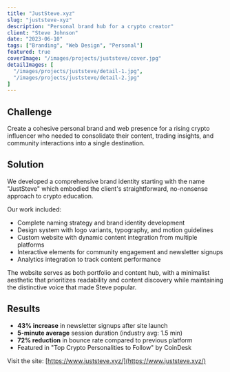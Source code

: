 ```yaml
---
title: "JustSteve.xyz"
slug: "juststeve-xyz"
description: "Personal brand hub for a crypto creator"
client: "Steve Johnson"
date: "2023-06-10"
tags: ["Branding", "Web Design", "Personal"]
featured: true
coverImage: "/images/projects/juststeve/cover.jpg"
detailImages: [
  "/images/projects/juststeve/detail-1.jpg",
  "/images/projects/juststeve/detail-2.jpg"
]
---
```


## Challenge

Create a cohesive personal brand and web presence for a rising crypto influencer who needed to consolidate their content, trading insights, and community interactions into a single destination.

## Solution

We developed a comprehensive brand identity starting with the name "JustSteve" which embodied the client's straightforward, no-nonsense approach to crypto education. 

Our work included:
- Complete naming strategy and brand identity development
- Design system with logo variants, typography, and motion guidelines
- Custom website with dynamic content integration from multiple platforms
- Interactive elements for community engagement and newsletter signups
- Analytics integration to track content performance

The website serves as both portfolio and content hub, with a minimalist aesthetic that prioritizes readability and content discovery while maintaining the distinctive voice that made Steve popular.

## Results

- **43% increase** in newsletter signups after site launch
- **5-minute average** session duration (industry avg: 1.5 min)
- **72% reduction** in bounce rate compared to previous platform
- Featured in "Top Crypto Personalities to Follow" by CoinDesk

Visit the site: [https://www.juststeve.xyz/](https://www.juststeve.xyz/) 